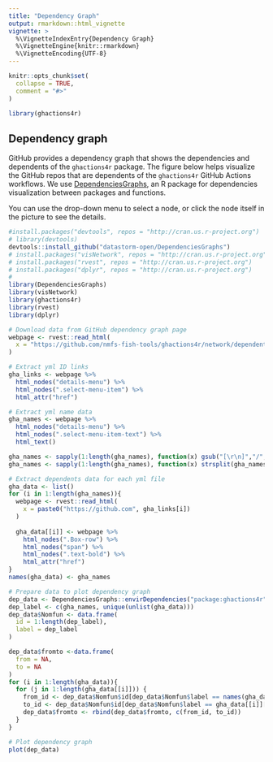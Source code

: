 ```yaml
---
title: "Dependency Graph"
output: rmarkdown::html_vignette
vignette: >
  %\VignetteIndexEntry{Dependency Graph}
  %\VignetteEngine{knitr::rmarkdown}
  %\VignetteEncoding{UTF-8}
---
```


```r
knitr::opts_chunk$set(
  collapse = TRUE,
  comment = "#>"
)
```

```r
library(ghactions4r)
```

## Dependency graph

GitHub provides a dependency graph that shows the dependencies and dependents of the `ghactions4r` package. The figure below helps visualize the GitHub repos that are dependents of the `ghactions4r` GitHub Actions workflows. We use [DependenciesGraphs](https://github.com/datastorm-open/DependenciesGraphs), an R package for dependencies visualization between packages and functions.

You can use the drop-down menu to select a node, or click the node itself in the picture to see the details. 

```r
#install.packages("devtools", repos = "http://cran.us.r-project.org")
# library(devtools)
devtools::install_github("datastorm-open/DependenciesGraphs")
# install.packages("visNetwork", repos = "http://cran.us.r-project.org")
# install.packages("rvest", repos = "http://cran.us.r-project.org")
# install.packages("dplyr", repos = "http://cran.us.r-project.org")
# 
library(DependenciesGraphs)
library(visNetwork)
library(ghactions4r)
library(rvest)
library(dplyr)
```

```r
# Download data from GitHub dependency graph page
webpage <- rvest::read_html(
  x = "https://github.com/nmfs-fish-tools/ghactions4r/network/dependents"
)

# Extract yml ID links
gha_links <- webpage %>%
  html_nodes("details-menu") %>%
  html_nodes(".select-menu-item") %>%
  html_attr("href")

# Extract yml name data
gha_names <- webpage %>%
  html_nodes("details-menu") %>%
  html_nodes(".select-menu-item-text") %>%
  html_text() 

gha_names <- sapply(1:length(gha_names), function(x) gsub("[\r\n]","/", gha_names[x]))
gha_names <- sapply(1:length(gha_names), function(x) strsplit(gha_names[x],"/")[[1]][6])

# Extract dependents data for each yml file
gha_data <- list()
for (i in 1:length(gha_names)){
  webpage <- rvest::read_html(
    x = paste0("https://github.com", gha_links[i])
  )
  
  gha_data[[i]] <- webpage %>%
    html_nodes(".Box-row") %>%
    html_nodes("span") %>%
    html_nodes(".text-bold") %>%
    html_attr("href")
}
names(gha_data) <- gha_names

# Prepare data to plot dependency graph
dep_data <- DependenciesGraphs::envirDependencies("package:ghactions4r")
dep_label <- c(gha_names, unique(unlist(gha_data)))
dep_data$Nomfun <- data.frame(
  id = 1:length(dep_label),
  label = dep_label
)

dep_data$fromto <-data.frame(
  from = NA,
  to = NA
)
for (i in 1:length(gha_data)){
  for (j in 1:length(gha_data[[i]])) {
    from_id <- dep_data$Nomfun$id[dep_data$Nomfun$label == names(gha_data)[i]]
    to_id <- dep_data$Nomfun$id[dep_data$Nomfun$label == gha_data[[i]][j]]
    dep_data$fromto <- rbind(dep_data$fromto, c(from_id, to_id))
  }
}

# Plot dependency graph
plot(dep_data)


```